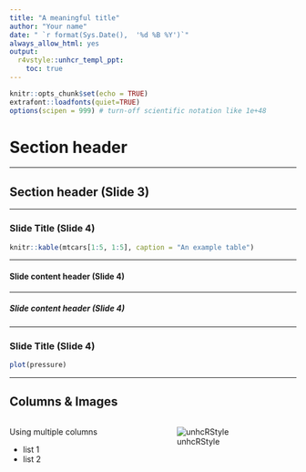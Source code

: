 ```yaml
---
title: "A meaningful title"
author: "Your name"
date: " `r format(Sys.Date(),  '%d %B %Y')`"
always_allow_html: yes
output:
  r4vstyle::unhcr_templ_ppt:
    toc: true
---
```



```r
knitr::opts_chunk$set(echo = TRUE)
extrafont::loadfonts(quiet=TRUE)
options(scipen = 999) # turn-off scientific notation like 1e+48
```

# Section header

---



## Section header (Slide 3)


---

### Slide Title (Slide 4)


```r
knitr::kable(mtcars[1:5, 1:5], caption = "An example table")
```

---

#### Slide content header (Slide 4)

---

##### Slide content header (Slide 4)

---

### Slide Title (Slide 4)

```r
plot(pressure)
```


---

## Columns & Images


:::::: {.columns}
:::::: {.column}

Using multiple columns

 *  list 1
 *  list 2

:::
:::::: {.column}
![unhcRStyle](https://i.imgur.com/81VJFo5.jpg)
:::
::::::::::::::



